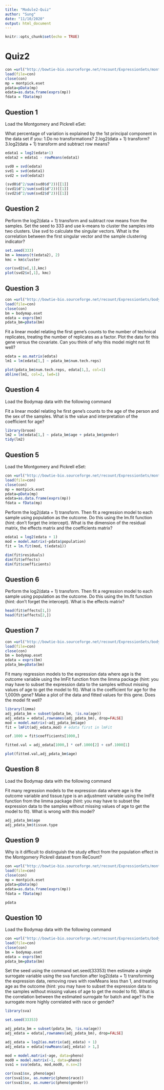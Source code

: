 ```yaml
---
title: "Module2-Quiz"
author: "Sung"
date: "11/10/2020"
output: html_document
---
```


```r
knitr::opts_chunk$set(echo = TRUE)
```

# Quiz2

```r
con =url("http://bowtie-bio.sourceforge.net/recount/ExpressionSets/montpick_eset.RData")
load(file=con)
close(con)
mp = montpick.eset
pdata=pData(mp)
edata=as.data.frame(exprs(mp))
fdata = fData(mp)
```

## Question 1

Load the Montgomery and Pickrell eSet:

What percentage of variation is explained by the 1st principal component in the data set if you:
1.Do no transformations?
2.log2(data + 1) transform?
3.log2(data + 1) transform and subtract row means?

```r
edata1 = log2(edata+1)
edata2 = edata1 - rowMeans(edata1)

svd0 = svd(edata)
svd1 = svd(edata1)
svd2 = svd(edata2)

(svd0$d^2/sum(svd0$d^2))[[1]]
(svd1$d^2/sum(svd1$d^2))[[1]]
(svd2$d^2/sum(svd2$d^2))[[1]]
```

## Question 2

Perform the log2(data + 1) transform and subtract row means from the samples. Set the seed to 333 and use k-means to cluster the samples into two clusters. Use svd to calculate the singular vectors. What is the correlation between the first singular vector and the sample clustering indicator?

```r
set.seed(333)
km = kmeans(t(edata2), 2)
kmc = km$cluster

cor(svd2$v[,1],kmc)
plot(svd2$v[,1], kmc)
```

## Question 3

```r
con =url("http://bowtie-bio.sourceforge.net/recount/ExpressionSets/bodymap_eset.RData")
load(file=con)
close(con)
bm = bodymap.eset
edata = exprs(bm)
pdata_bm=pData(bm)
```

Fit a linear model relating the first gene's counts to the number of technical replicates, treating the number of replicates as a factor. Plot the data for this gene versus the covariate. Can you think of why this model might not fit well?

```r
edata = as.matrix(edata)
lm1 = lm(edata[1,] ~ pdata_bm$num.tech.reps)

plot(pdata_bm$num.tech.reps, edata[1,], col=1)
abline(lm1, col=2, lwd=1)
```

## Question 4

Load the Bodymap data with the following command

Fit a linear model relating he first gene’s counts to the age of the person and the sex of the samples. What is the value and interpretation of the coefficient for age?

```r
library(broom)
lm2 = lm(edata[1,] ~ pdata_bm$age + pdata_bm$gender)
tidy(lm2)
```

## Question 5

Load the Montgomery and Pickrell eSet:

```r
con =url("http://bowtie-bio.sourceforge.net/recount/ExpressionSets/montpick_eset.RData")
load(file=con)
close(con)
mp = montpick.eset
pdata=pData(mp)
edata=as.data.frame(exprs(mp))
fdata = fData(mp)
```

Perform the log2(data + 1) transform. Then fit a regression model to each sample using population as the outcome. Do this using the lm.fit function (hint: don't forget the intercept). What is the dimension of the residual matrix, the effects matrix and the coefficients matrix?

```r
edata1 = log2(edata + 1)
mod = model.matrix(~pdata$population)
fit = lm.fit(mod, t(edata1))

dim(fit$residuals)
dim(fit$effects)
dim(fit$coefficients)
```

## Question 6

Perform the log2(data + 1) transform. Then fit a regression model to each sample using population as the outcome. Do this using the lm.fit function (hint: don't forget the intercept). What is the effects matrix?

```r
head(fit$effects[1,])
head(fit$effects[2,])
```

## Question 7

```r
con =url("http://bowtie-bio.sourceforge.net/recount/ExpressionSets/bodymap_eset.RData")
load(file=con)
close(con)
bm = bodymap.eset
edata = exprs(bm)
pdata_bm=pData(bm)
```

Fit many regression models to the expression data where age is the outcome variable using the lmFit function from the limma package (hint: you may have to subset the expression data to the samples without missing values of age to get the model to fit). What is the coefficient for age for the 1,000th gene? Make a plot of the data and fitted values for this gene. Does the model fit well?

```r
library(limma)
adj_pdata_bm = subset(pdata_bm, !is.na(age))
adj_edata = edata[,rownames(adj_pdata_bm), drop=FALSE]
mod = model.matrix(~adj_pdata_bm$age)
fit = lmFit(adj_edata,mod) # edata first in lmFit

cof.1000 = fit$coefficients[1000,]

fitted.val = adj_edata[1000,] * cof.1000[2] + cof.1000[1] 

plot(fitted.val,adj_pdata_bm$age)
```

## Question 8

Load the Bodymap data with the following command

Fit many regression models to the expression data where age is the outcome variable and tissue.type is an adjustment variable using the lmFit function from the limma package (hint: you may have to subset the expression data to the samples without missing values of age to get the model to fit). What is wrong with this model?


```r
adj_pdata_bm$age
adj_pdata_bm$tissue.type
```

## Question 9

Why is it difficult to distinguish the study effect from the population effect in the Montgomery Pickrell dataset from ReCount? 

```r
con =url("http://bowtie-bio.sourceforge.net/recount/ExpressionSets/montpick_eset.RData")
load(file=con)
close(con)
mp = montpick.eset
pdata=pData(mp)
edata=as.data.frame(exprs(mp))
fdata = fData(mp)

pdata
```

## Question 10

Load the Bodymap data with the following command

```r
con =url("http://bowtie-bio.sourceforge.net/recount/ExpressionSets/bodymap_eset.RData")
load(file=con)
close(con)
bm = bodymap.eset
edata = exprs(bm)
pdata_bm=pData(bm)
```

Set the seed using the command set.seed(33353) then estimate a single surrogate variable using the sva function after log2(data + 1) transforming the expression data, removing rows with rowMeans less than 1, and treating age as the outcome (hint: you may have to subset the expression data to the samples without missing values of age to get the model to fit). What is the correlation between the estimated surrogate for batch and age? Is the surrogate more highly correlated with race or gender?

```r
library(sva)

set.seed(33353)

adj_pdata_bm = subset(pdata_bm, !is.na(age))
adj_edata = edata[,rownames(adj_pdata_bm), drop=FALSE]

adj_edata = log2(as.matrix(adj_edata) + 1)
adj_edata = edata[rowMeans(adj_edata) > 1,]

mod = model.matrix(~age, data=pheno)
mod0 = model.matrix(~1, data=pheno)
sva1 = sva(edata, mod,mod0, n.sv=2)

cor(sva1$sv, pheno$age)
cor(sva1$sv, as.numeric(pheno$race))
cor(sva1$sv, as.numeric(pheno$gender))
```



